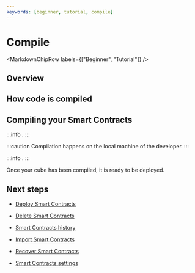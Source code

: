 ```yaml
---
keywords: [beginner, tutorial, compile]
---
```



# Compile

<MarkdownChipRow labels={["Beginner", "Tutorial"]} />

## Overview


## How code is compiled


## Compiling your Smart Contracts


:::info
. 
:::

:::caution
Compilation happens on the local machine of the developer.
:::

:::info
.
:::

Once your cube has been compiled, it is ready to be deployed.

## Next steps

- [Deploy Smart Contracts](/docs/current/developer-docs/smart-contracts/deploy/overview)

- [Delete Smart Contracts](/docs/current/developer-docs/smart-contracts/maintain/delete)

- [Smart Contracts history](/docs/current/developer-docs/smart-contracts/maintain/history)

- [Import Smart Contracts](/docs/current/developer-docs/smart-contracts/maintain/import)

- [Recover Smart Contracts](/docs/current/developer-docs/smart-contracts/maintain/recovery)

- [Smart Contracts settings](/docs/current/developer-docs/smart-contracts/maintain/settings)
